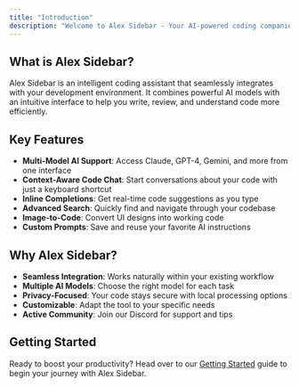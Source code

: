 ```yaml
---
title: "Introduction"
description: "Welcome to Alex Sidebar - Your AI-powered coding companion"
---
```


## What is Alex Sidebar?

Alex Sidebar is an intelligent coding assistant that seamlessly integrates with your development environment. It combines powerful AI models with an intuitive interface to help you write, review, and understand code more efficiently.

## Key Features

- **Multi-Model AI Support**: Access Claude, GPT-4, Gemini, and more from one interface
- **Context-Aware Code Chat**: Start conversations about your code with just a keyboard shortcut
- **Inline Completions**: Get real-time code suggestions as you type
- **Advanced Search**: Quickly find and navigate through your codebase
- **Image-to-Code**: Convert UI designs into working code
- **Custom Prompts**: Save and reuse your favorite AI instructions

## Why Alex Sidebar?

- **Seamless Integration**: Works naturally within your existing workflow
- **Multiple AI Models**: Choose the right model for each task
- **Privacy-Focused**: Your code stays secure with local processing options
- **Customizable**: Adapt the tool to your specific needs
- **Active Community**: Join our Discord for support and tips

## Getting Started

Ready to boost your productivity? Head over to our [Getting Started](/getting-started) guide to begin your journey with Alex Sidebar.